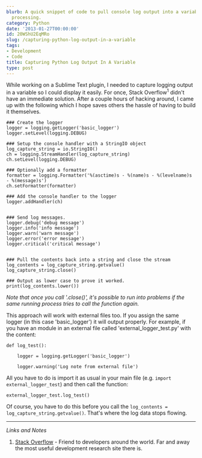 ```yaml
---
blurb: A quick snippet of code to pull console log output into a variable for later
  processing.
category: Python
date: '2013-01-27T00:00:00'
id: 20WShU2EqMRo
slug: /capturing-python-log-output-in-a-variable
tags:
- Development
- Code
title: Capturing Python Log Output In A Variable
type: post
---
```


While working on a Sublime Text plugin, I needed to capture logging output in a variable so I could display it easily. For once, Stack Overflow<sup>1</sup> didn't have an immediate solution. After a couple hours of hacking around, I came up with the following which I hope saves others the hassle of having to build it themselves. 


	### Create the logger
	logger = logging.getLogger('basic_logger')
	logger.setLevel(logging.DEBUG)

	### Setup the console handler with a StringIO object
	log_capture_string = io.StringIO()
	ch = logging.StreamHandler(log_capture_string)
	ch.setLevel(logging.DEBUG)

	### Optionally add a formatter
	formatter = logging.Formatter('%(asctime)s - %(name)s - %(levelname)s - %(message)s')
	ch.setFormatter(formatter)

	### Add the console handler to the logger
	logger.addHandler(ch)


	### Send log messages. 
	logger.debug('debug message')
	logger.info('info message')
	logger.warn('warn message')
	logger.error('error message')
	logger.critical('critical message')


	### Pull the contents back into a string and close the stream
	log_contents = log_capture_string.getvalue()
	log_capture_string.close()

	### Output as lower case to prove it worked. 
	print(log_contents.lower())

*Note that once you call '.close()', it's possible to run into problems if the same running process tries to call the function again.*

This approach will work with external files too. If you assign the same logger (in this case 'basic_logger') it will output properly. For example, if you have an module in an external file called 'external_logger_test.py' with the content:


	def log_test():

		logger = logging.getLogger('basic_logger')

		logger.warning('Log note from external file')

All you have to do is import it as usual in your main file (e.g. `import external_logger_test`) and then call the function:

	external_logger_test.log_test()

Of course, you have to do this before you call the `log_contents = log_capture_string.getvalue()`. That's where the log data stops flowing.



---


_Links and Notes_

1. [Stack Overflow](http://stackoverflow.com/) - Friend to developers around the world. Far and away the most useful development research site there is.